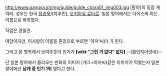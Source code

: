 http://www.pangya.jp/img/guide/guide_chara01_img003.jpg
[팡야]의 등장 캐릭터. 성우는 한국 [[정승욱]]/[챠후린], [[오키아유 료타로]]. 일본 팡야에서는 다이스케 라는 이름으로 바뀌었다.

직업은 경찰관.

여담이지만, 이사람의 이름을 존칭으로 부르면 '아저'씨(!) 가 된다.

그리고 본 항목에서 보여주듯이 인기가 '''[wiki:"그런 거 없다" 없다]''' --[몹인지아랏내]--

단 일본 팡야에서 올라오는 만화의 이미지 (개그+아저씨)같은 이미지가 먹혔는지
일본팡야에선 '''남캐 중 인기 1위''' 였다고 한다.

